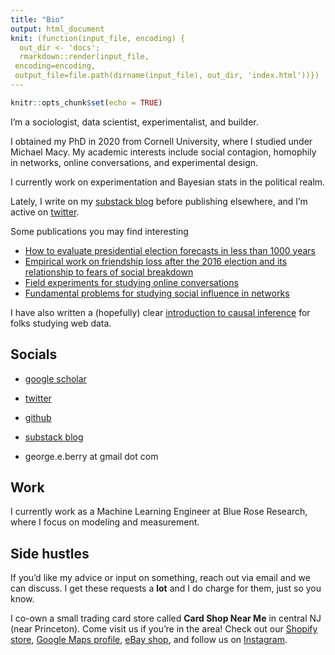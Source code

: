 ```yaml
---
title: "Bio"
output: html_document
knit: (function(input_file, encoding) {
  out_dir <- 'docs';
  rmarkdown::render(input_file,
 encoding=encoding,
 output_file=file.path(dirname(input_file), out_dir, 'index.html'))})
---
```


```r
knitr::opts_chunk$set(echo = TRUE)
```


I'm a sociologist, data scientist, experimentalist, and builder. 

I obtained my PhD in 2020 from Cornell University, where I studied under Michael Macy. My academic interests include social contagion, homophily in networks, online conversations, and experimental design.

I currently work on experimentation and Bayesian stats in the political realm.

Lately, I write on my [substack blog](https://georgeberry.substack.com/) before publishing elsewhere, and I'm active on [twitter](https://twitter.com/george_berry).

Some publications you may find interesting

* [How to evaluate presidential election forecasts in less than 1000 years](https://osf.io/bjf6x)
* [Empirical work on friendship loss after the 2016 election and its relationship to fears of social breakdown](https://osf.io/preprints/socarxiv/cqrgp/)
* [Field experiments for studying online conversations](https://arxiv.org/pdf/1702.06677.pdf)
* [Fundamental problems for studying social influence in networks](https://arxiv.org/pdf/1702.02700.pdf)

I have also written a (hopefully) clear [introduction to causal inference](https://osf.io/preprints/socarxiv/ncvqs/) for folks studying web data.

## Socials

* [google scholar](https://scholar.google.com/citations?user=QqsOZm4AAAAJ&hl=en)

* [twitter](https://twitter.com/george_berry)

* [github](https://github.com/georgeberry)

* [substack blog](https://georgeberry.substack.com/)

* george.e.berry at gmail dot com

## Work

I currently work as a Machine Learning Engineer at Blue Rose Research, where I focus on modeling and measurement.

## Side hustles

If you'd like my advice or input on something, reach out via email and we can discuss. I get these requests a **lot** and I do charge for them, just so you know.

I co-own a small trading card store called **Card Shop Near Me** in central NJ (near Princeton). Come visit us if you're in the area! Check out our [Shopify store](https://cardshopnearmenj.com/), [Google Maps profile](https://maps.app.goo.gl/8u5fBXc65TtUmu368), [eBay shop](https://www.ebay.com/str/pinklabelcards), and follow us on [Instagram](https://www.instagram.com/cardshopnearme/).
